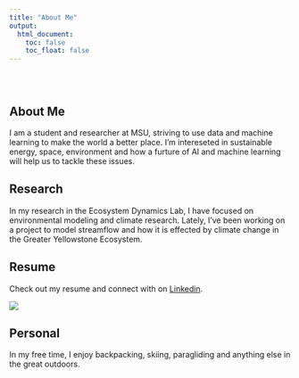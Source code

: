 ```yaml
---
title: "About Me"
output: 
  html_document:
    toc: false
    toc_float: false
---
```


<style type="text/css">
.title {
  display: none;
}

#getting-started img {
  margin-right: 10px;
}

</style>

<div class="row" style="padding-top: 30px;">
<div class="col-sm-6">

# **About Me**
I am a student and researcher at MSU, striving to use data and 
machine learning to make the world a better place. I'm intereseted in 
sustainable energy, space, environment and how a furture of AI and machine 
learning will help us to tackle these issues.

## Research
In my research in the Ecosystem Dynamics Lab, I have focused on
environmental modeling and climate research. Lately, I've been working on a
project to model streamflow and how it is effected by climate change in the
Greater Yellowstone Ecosystem.

## Resume
Check out my resume and connect with on [Linkedin](https://www.linkedin.com/in/jeradhoy).


</div>
<div class="col-sm-6">

![](images/nasaPic.jpg)
</div>

## Personal
In my free time, I enjoy backpacking, skiing, paragliding and anything else in
the great outdoors.